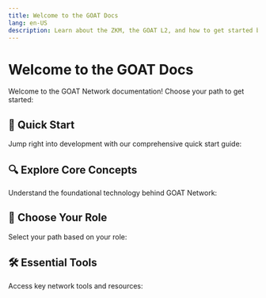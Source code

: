 ```yaml
---
title: Welcome to the GOAT Docs
lang: en-US
description: Learn about the ZKM, the GOAT L2, and how to get started building with GOAT.
---
```



# Welcome to the GOAT Docs

Welcome to the GOAT Network documentation! Choose your path to get started:

## 🚀 Quick Start
Jump right into development with our comprehensive quick start guide:
<Cards>
  <Card 
    title="Quick Start Guide" 
    href="/builders/quick-start"
  />
</Cards>

## 🔍 Explore Core Concepts
Understand the foundational technology behind GOAT Network:
<Cards>
  <Card 
    title="Bitcoin Layer 2" 
    href="/network/concepts/bitcoin" 
  />
  <Card 
    title="ZKM Infrastructure" 
    href="/network/concepts/ZKM"
  />
  <Card 
    title="Optimistic Challenge Protocol" 
    href="/network/concepts/ocp"
  />
  <Card 
    title="Decentralized Sequencing" 
    href="/network/concepts/decseq" 
  />
</Cards>

## 👥 Choose Your Role
Select your path based on your role:
<Cards>
  <Card 
    title="Application Developer" 
    href="/builders/app-developers/overview"
  />
  <Card 
    title="Sequencer Operator" 
    href="/builders/sequencers/overview"
  />
  <Card 
    title="Network Validator" 
    href="/builders/sequencers/validator"
  />
</Cards>

## 🛠 Essential Tools
Access key network tools and resources:
<Cards>
  <Card 
    title="Bridge Interface" 
    href="/network/bridged"
  />
  <Card 
    title="Network & RPC" 
    href="/network/networks-rpc"
  />
  <Card 
    title="Contract Addresses" 
    href="/network/contracts"
  />
</Cards>


